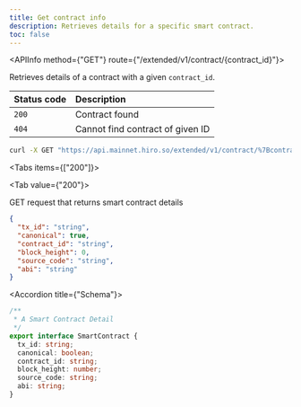 ```yaml
---
title: Get contract info
description: Retrieves details for a specific smart contract.
toc: false
---
```




<Root>

<API>

<APIInfo method={"GET"} route={"/extended/v1/contract/{contract_id}"}>

Retrieves details of a contract with a given `contract_id`.

| Status code | Description |
| :----------- | :----------- |
| `200` | Contract found |
| `404` | Cannot find contract of given ID |

</APIInfo>

<APIExample>

```bash title="Terminal"
curl -X GET "https://api.mainnet.hiro.so/extended/v1/contract/%7Bcontract_id%7D"
```

<Tabs items={["200"]}>

<Tab value={"200"}>

GET request that returns smart contract details

```json title="Example response"
{
  "tx_id": "string",
  "canonical": true,
  "contract_id": "string",
  "block_height": 0,
  "source_code": "string",
  "abi": "string"
}
```

<Accordions>

<Accordion title={"Schema"}>

```ts
/**
 * A Smart Contract Detail
 */
export interface SmartContract {
  tx_id: string;
  canonical: boolean;
  contract_id: string;
  block_height: number;
  source_code: string;
  abi: string;
}

```

</Accordion>

</Accordions>

</Tab>

</Tabs>

</APIExample>

</API>

</Root>
